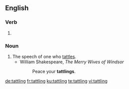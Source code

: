 ==English==

===Verb===
{{head|en|present participle}}

# {{present participle of|tattle|lang=en}}

===Noun===
{{en-noun}}

# The speech of one who [[tattle]]s.
#* William Shakespeare, ''The Merry Wives of Windsor''
#*: Peace your '''tattlings'''.

[[de:tattling]]
[[fr:tattling]]
[[ku:tattling]]
[[te:tattling]]
[[vi:tattling]]